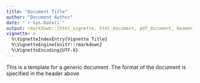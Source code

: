 ```yaml
---
title: "Document Title"
author: "Document Author"
date: "`r Sys.Date()`"
output: rmarkdown::{html_vignette, html_document, pdf_document, beamer_presentation, ...}
vignette: >
  %\VignetteIndexEntry{Vignette Title}
  %\VignetteEngine{knitr::rmarkdown}
  %\VignetteEncoding{UTF-8}
---
```


This is a template for a generic document. The format of the document is specified in the header above
